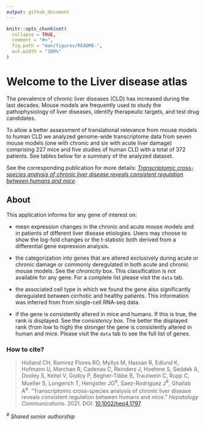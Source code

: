 ```yaml
---
output: github_document
---
```


<!-- README.md is generated from README.Rmd. Please edit that file -->

```r
knitr::opts_chunk$set(
  collapse = TRUE,
  comment = "#>",
  fig.path = "man/figures/README-",
  out.width = "100%"
)
```

# Welcome to the Liver disease atlas

<!-- badges: start -->
<!-- badges: end -->

The prevalence of chronic liver diseases (CLD) has increased during the last decades. Mouse models are frequently used to study the pathophysiology of liver diseases, identify therapeutic targets, and test drug candidates.

To allow a better assessment of translational relevance from mouse models to human CLD we analyzed genome-wide transcriptome data from seven mouse models (one with chronic and six with acute liver damage) comprising 227 mice and five studies of human CLD with a total of 372 patients. See tables below for a summary of the analyzed dataset.

See the corresponding publication for more details: [_Transcriptomic cross-species analysis of chronic liver disease reveals consistent regulation between humans and mice_](https://doi.org/10.1002/hep4.1797).

## About

This application informs for any gene of interest on: 

* mean expression changes in the chronic and acute mouse models and in patients of different liver disease etiologies. Users may choose to show the log-fold changes or the t-statistic both derived from a differential gene expression analysis.

* the categorization into genes that are altered exclusively during acute or chronic damage or commonly deregulated in both acute and chronic mouse models. See the _chronicity_ box. This classification is not available for any gene. For a complete list please visit the `data` tab.
 
* the associated cell type in which we found the gene also significantly deregulated between cirrhotic and healthy patients. This information was inferred from from single-cell RNA-seq data.

* if the gene is consistently altered in mice and humans. If this is true, the rank is displayed. See the _consistency_ box. The better the displayed rank (from low to high) the stronger the gene is consistently altered in human and mice. Please visit the `data` tab to see the full list of genes.

### How to cite?
>Holland CH, Ramirez Flores RO, Myllys M, Hassan R, Edlund K, Hofmann U, Marchan R, Cadenas C, Reinders J, Hoehme S, Seddek A, Dooley S, Keitel V, Godoy P, Begher-Tibbe B, Trautwein C, Rupp C, Mueller S, Longerich T, Hengstler JG^#^, Saez-Rodriguez J^#^, Ghallab A^#^. "Transcriptomic cross-species analysis of chronic liver disease reveals consistent regulation between humans and mice." _Hepatology Communications_. 2021. DOI: [10.1002/hep4.1797](https://doi.org/10.1002/hep4.1797).

^#^ _Shared senior authorship_
